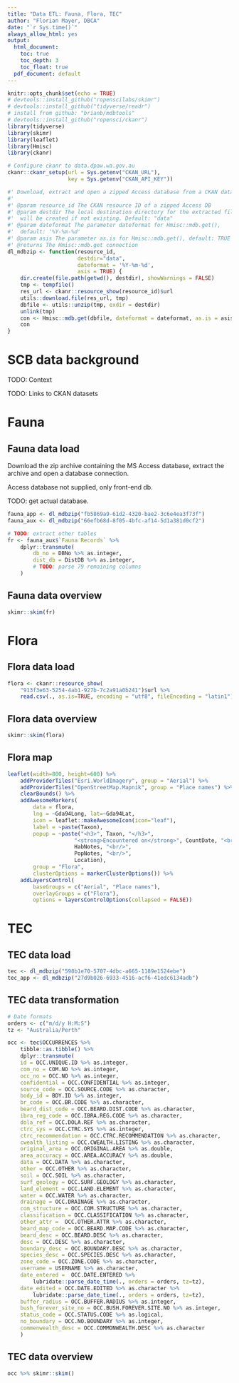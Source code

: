 ```yaml
---
title: "Data ETL: Fauna, Flora, TEC"
author: "Florian Mayer, DBCA"
date: "`r Sys.time()`"
always_allow_html: yes
output:
  html_document:
    toc: true
    toc_depth: 3
    toc_float: true
  pdf_document: default
---
```


```r
knitr::opts_chunk$set(echo = TRUE)
# devtools::install_github("ropenscilabs/skimr")
# devtools::install_github("tidyverse/readr")
# install from github: "brianb/mdbtools"
# devtools::install_github("ropensci/ckanr")
library(tidyverse)
library(skimr)
library(leaflet)
library(Hmisc)
library(ckanr)

# Configure ckanr to data.dpaw.wa.gov.au
ckanr::ckanr_setup(url = Sys.getenv("CKAN_URL"), 
                   key = Sys.getenv("CKAN_API_KEY"))

#' Download, extract and open a zipped Access database from a CKAN dataset
#' 
#' @param resource_id The CKAN resource ID of a zipped Access DB
#' @param destdir The local destination directory for the extracted file, 
#'  will be created if not existing. Default: "data"
#' @param dateformat The parameter dateformat for Hmisc::mdb.get(), 
#'  default: '%Y-%m-%d'
#' @param asis The parameter as.is for Hmisc::mdb.get(), default: TRUE
#' @returns The Hmisc::mdb.get connection
dl_mdbzip <- function(resource_id, 
                      destdir="data", 
                      dateformat = '%Y-%m-%d', 
                      asis = TRUE) {
    dir.create(file.path(getwd(), destdir), showWarnings = FALSE)
    tmp <- tempfile()
    res_url <- ckanr::resource_show(resource_id)$url
    utils::download.file(res_url, tmp)
    dbfile <- utils::unzip(tmp, exdir = destdir)
    unlink(tmp)
    con <- Hmisc::mdb.get(dbfile, dateformat = dateformat, as.is = asis)
    con
}
```
# SCB data background
TODO: Context

TODO: Links to CKAN datasets

# Fauna

## Fauna data load
Download the zip archive containing the MS Access database, 
extract the archive and open a database connection.

Access database not supplied, only front-end db.

TODO: get actual database.

```r
fauna_app <- dl_mdbzip("fb5869a9-61d2-4320-bae2-3c6e4ea3f73f")
fauna_aux <- dl_mdbzip("66efb68d-8f05-4bfc-af14-5d1a381d0cf2")

# TODO: extract other tables
fr <- fauna_aux$`Fauna Records` %>%
    dplyr::transmute(
        db_no = DBNo %>% as.integer,
        dist_db = DistDB %>% as.integer,
        # TODO: parse 79 remaining columns
    )
```

## Fauna data overview
```r
skimr::skim(fr)
```

# Flora

## Flora data load
```r
flora <- ckanr::resource_show(
    "913f3e63-5254-4ab1-927b-7c2a91a0b241")$url %>% 
    read.csv(., as.is=TRUE, encoding = "utf8", fileEncoding = "latin1")
```

## Flora data overview
```r
skimr::skim(flora)
```

## Flora map
```r
leaflet(width=800, height=600) %>% 
    addProviderTiles("Esri.WorldImagery", group = "Aerial") %>%
    addProviderTiles("OpenStreetMap.Mapnik", group = "Place names") %>%
    clearBounds() %>%
    addAwesomeMarkers(
        data = flora,
        lng = ~Gda94Long, lat=~Gda94Lat,
        icon = leaflet::makeAwesomeIcon(icon="leaf"),
        label = ~paste(Taxon),
        popup = ~paste("<h3>", Taxon, "</h3>", 
                     "<strong>Encountered on</strong>", CountDate, "<br/>",
                     HabNotes, "<br/>",
                     PopNotes, "<br/>", 
                     Location),
        group = "Flora",
        clusterOptions = markerClusterOptions()) %>%
    addLayersControl(
        baseGroups = c("Aerial", "Place names"),
        overlayGroups = c("Flora"),
        options = layersControlOptions(collapsed = FALSE))


```

# TEC

## TEC data load
```r
tec <- dl_mdbzip("598b1e70-5707-4dbc-a665-1189e1524ebe")
tec_app <- dl_mdbzip("27d9b026-6933-4516-acf6-41edc6134adb")
```

## TEC data transformation
```r
# Date formats
orders <- c("m/d/y H:M:S")
tz <- "Australia/Perth"

occ <- tec$OCCURRENCES %>% 
    tibble::as.tibble() %>%
    dplyr::transmute(
    id = OCC.UNIQUE.ID %>% as.integer,
    com_no = COM.NO %>% as.integer,
    occ_no = OCC.NO %>% as.integer,
    confidential = OCC.CONFIDENTIAL %>% as.integer,
    source_code = OCC.SOURCE.CODE %>% as.character,
    body_id = BDY.ID %>% as.integer,
    br_code = OCC.BR.CODE %>% as.character,
    beard_dist_code = OCC.BEARD.DIST.CODE %>% as.character,
    ibra_reg_code = OCC.IBRA.REG.CODE %>% as.character,
    dola_ref = OCC.DOLA.REF %>% as.character,
    ctrc_sys = OCC.CTRC.SYS %>% as.integer,
    ctrc_recommendation = OCC.CTRC.RECOMMENDATION %>% as.character,
    cwealth_listing = OCC.CWEALTH.LISTING %>% as.character,
    original_area = OCC.ORIGINAL.AREA %>% as.double,
    area_accuracy = OCC.AREA.ACCURACY %>% as.double,
    data = OCC.DATA %>% as.character,
    other = OCC.OTHER %>% as.character,
    soil = OCC.SOIL %>% as.character,
    surf_geology = OCC.SURF.GEOLOGY %>% as.character,
    land_element = OCC.LAND.ELEMENT %>% as.character,
    water = OCC.WATER %>% as.character,
    drainage = OCC.DRAINAGE %>% as.character,
    com_structure = OCC.COM.STRUCTURE %>% as.character,
    classification = OCC.CLASSIFICATION %>% as.character,
    other_attr =  OCC.OTHER.ATTR %>% as.character,
    beard_map_code = OCC.BEARD.MAP.CODE %>% as.character,
    beard_desc = OCC.BEARD.DESC %>% as.character,
    desc = OCC.DESC %>% as.character,
    boundary_desc = OCC.BOUNDARY.DESC %>% as.character,
    species_desc = OCC.SPECIES.DESC %>% as.character,
    zone_code = OCC.ZONE.CODE %>% as.character,
    username = USERNAME %>% as.character,
    date_entered =  OCC.DATE.ENTERED %>% 
        lubridate::parse_date_time(., orders = orders, tz=tz), 
    date_edited = OCC.DATE.EDITED %>% as.character %>% 
        lubridate::parse_date_time(., orders = orders, tz=tz),
    buffer_radius = OCC.BUFFER.RADIUS %>% as.integer,
    bush_forever_site_no = OCC.BUSH.FOREVER.SITE.NO %>% as.integer,
    status_code = OCC.STATUS.CODE %>% as.logical,
    no_boundary = OCC.NO.BOUNDARY %>% as.integer,
    commenwealth_desc = OCC.COMMONWEALTH.DESC %>% as.character
    )
```

## TEC data overview
```r
occ %>% skimr::skim()
```
